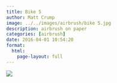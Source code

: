 ```yaml
---
title: Bike 5
author: Matt Crump
image: ../../images/airbrush/bike 5.jpg
description: airbrush on paper
categories: [airbrush]
date: 2016-04-01 10:54:20
format:
  html:
    page-layout: full
---
```


![](../../images/airbrush/bike 5.jpg)


